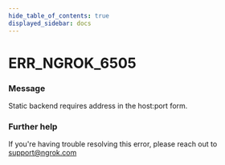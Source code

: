 ```yaml
---
hide_table_of_contents: true
displayed_sidebar: docs
---
```



# ERR_NGROK_6505

### Message

Static backend requires address in the host:port form.

### Further help

If you're having trouble resolving this error, please reach out to [support@ngrok.com](mailto:support@ngrok.com?subject=Help%20with%20ERR_NGROK_6505)

<ErrorDetails error="err_ngrok_6505" />
